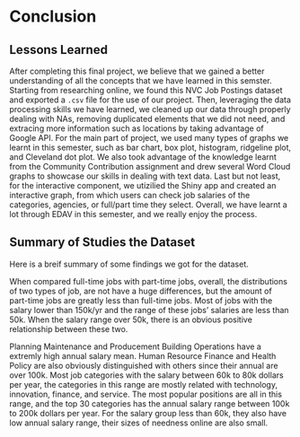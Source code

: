 # Conclusion

## Lessons Learned
After completing this final project, we believe that we gained a better understanding of all the concepts that we have learned in this semster. Starting from researching online, we found this NVC Job Postings dataset and exported a `.csv` file for the use of our project. Then, leveraging the data processing skills we have learned, we cleaned up our data through properly dealing with NAs, removing duplicated elements that we did not need, and extracing more information such as locations by taking advantage of Google API. For the main part of project, we used many types of graphs we learnt in this semester, such as bar chart, box plot, histogram, ridgeline plot, and Cleveland dot plot. We also took advantage of the knowledge learnt from the Community Contribution assignment and drew several Word Cloud graphs to showcase our skills in dealing with text data. Last but not least, for the interactive component, we utizilied the Shiny app and created an interactive graph, from which users can check job salaries of the categories, agencies, or full/part time they select. Overall, we have learnt a lot through EDAV in this semester, and we really enjoy the process.

## Summary of Studies the Dataset
Here is a breif summary of some findings we got for the dataset.

When compared full-time jobs with part-time jobs, overall, the distributions of two types of job, are not have a huge differences, but the amount of part-time jobs are greatly less than full-time jobs. Most of jobs with the salary lower than 150k/yr and the range of these jobs' salaries are less than 50k. When the salary range over 50k, there is an obvious positive relationship between these two.

Planning Maintenance and Producement Building Operations have a extremly high annual salary mean. Human Resource Finance and Health Policy are also obviously distinguished with others since their annual are over 100k. Most job categories with the salary between 60k to 80k dollars per year, the categories in this range are mostly related with technology, innovation, finance, and service. The most popular positions are all in this range, and the top 30 categories has the annual salary range between 100k to 200k dollars per year. For the salary group less than 60k, they also have low annual salary range, their sizes of needness online are also small.
